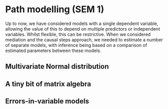 # Path modelling (SEM 1)

Up to now, we have considered models with a single dependent variable, allowing the value of this to depend on multiple predictors or independent variables. Whilst flexible, this can be restrictive. When we considered mediation and the causal steps approach, we needed to estimate a number of separate models, with inference being based on a comparison of estimated parameters between these models.

## Multivariate Normal distribution

## A tiny bit of matrix algebra

## Errors-in-variable models
